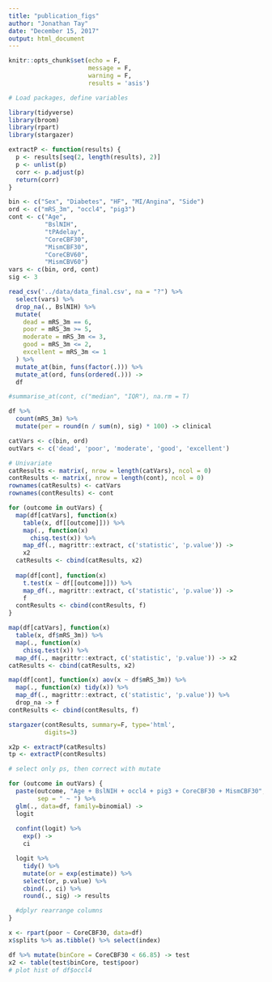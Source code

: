 ```yaml
---
title: "publication_figs"
author: "Jonathan Tay"
date: "December 15, 2017"
output: html_document
---
```


```r
knitr::opts_chunk$set(echo = F,
                      message = F,
                      warning = F,
                      results = 'asis')
```


```r
# Load packages, define variables

library(tidyverse)
library(broom)
library(rpart)
library(stargazer)

extractP <- function(results) {
  p <- results[seq(2, length(results), 2)]
  p <- unlist(p)
  corr <- p.adjust(p)
  return(corr)
}

bin <- c("Sex", "Diabetes", "HF", "MI/Angina", "Side")
ord <- c("mRS_3m", "occl4", "pig3")
cont <- c("Age",
          "BslNIH",
          "tPAdelay",
          "CoreCBF30",
          "MismCBF30",
          "CoreCBV60",
          "MismCBV60")
vars <- c(bin, ord, cont)
sig <- 3

read_csv('../data/data_final.csv', na = "?") %>%
  select(vars) %>%
  drop_na(., BslNIH) %>%
  mutate(
    dead = mRS_3m == 6,
    poor = mRS_3m >= 5,
    moderate = mRS_3m <= 3,
    good = mRS_3m <= 2,
    excellent = mRS_3m <= 1
  ) %>%
  mutate_at(bin, funs(factor(.))) %>%
  mutate_at(ord, funs(ordered(.))) ->
  df

#summarise_at(cont, c("median", "IQR"), na.rm = T)

df %>%
  count(mRS_3m) %>%
  mutate(per = round(n / sum(n), sig) * 100) -> clinical

catVars <- c(bin, ord)
outVars <- c('dead', 'poor', 'moderate', 'good', 'excellent')

```

```r

# Univariate
catResults <- matrix(, nrow = length(catVars), ncol = 0)
contResults <- matrix(, nrow = length(cont), ncol = 0)
rownames(catResults) <- catVars
rownames(contResults) <- cont

for (outcome in outVars) {
  map(df[catVars], function(x)
    table(x, df[[outcome]])) %>%
    map(., function(x)
      chisq.test(x)) %>%
    map_df(., magrittr::extract, c('statistic', 'p.value')) ->
    x2
  catResults <- cbind(catResults, x2)
  
  map(df[cont], function(x)
    t.test(x ~ df[[outcome]])) %>%
    map_df(., magrittr::extract, c('statistic', 'p.value')) ->
    f
  contResults <- cbind(contResults, f)
}

map(df[catVars], function(x)
  table(x, df$mRS_3m)) %>%
  map(., function(x)
    chisq.test(x)) %>%
  map_df(., magrittr::extract, c('statistic', 'p.value')) -> x2
catResults <- cbind(catResults, x2)

map(df[cont], function(x) aov(x ~ df$mRS_3m)) %>%
  map(., function(x) tidy(x)) %>%
  map_df(., magrittr::extract, c('statistic', 'p.value')) %>%
  drop_na -> f
contResults <- cbind(contResults, f)

stargazer(contResults, summary=F, type='html',
          digits=3)
```


```r
x2p <- extractP(catResults)
tp <- extractP(contResults)

# select only ps, then correct with mutate

for (outcome in outVars) {
  paste(outcome, "Age + BslNIH + occl4 + pig3 + CoreCBF30 + MismCBF30",
        sep = " ~ ") %>%
  glm(., data=df, family=binomial) ->
  logit
  
  confint(logit) %>%
    exp() -> 
    ci

  logit %>%
    tidy() %>%
    mutate(or = exp(estimate)) %>%
    select(or, p.value) %>%
    cbind(., ci) %>%
    round(., sig) -> results

  #dplyr rearrange columns
}

x <- rpart(poor ~ CoreCBF30, data=df)
x$splits %>% as.tibble() %>% select(index)

df %>% mutate(binCore = CoreCBF30 < 66.85) -> test
x2 <- table(test$binCore, test$poor)
# plot hist of df$occl4

```